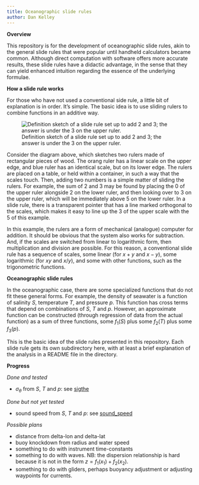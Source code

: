 ```yaml
---
title: Oceanographic slide rules
author: Dan Kelley
---
```


**Overview**

This repository is for the development of oceanographic slide rules, akin to
the general slide rules that were popular until handheld calculators became
common. Although direct computation with software offers more accurate results,
these slide rules have a didactic advantage, in the sense that they can yield
enhanced intuition regarding the essence of the underlying formulae.

**How a slide rule works**

For those who have not used a conventional side rule, a little bit of
explanation is in order.  It's simple. The basic idea is to use sliding rulers
to combine functions in an additive way.

![Definition sketch of a slide rule set up to add 2 and 3; the answer is under the 3 on the upper ruler.](fig.png)

Consider the diagram above, which sketches two rulers made of
rectangular pieces of wood.  The orang ruler has a linear scale on the upper
edge, and blue ruler has an identical scale, but on its lower edge. The rulers
are placed on a table, or held within a container, in such a way that the
scales touch.  Then, adding two numbers is a simple matter of sliding the
rulers.  For example, the sum of 2 and 3 may be found by placing the 0 of the
upper ruler alongside 2 on the lower ruler, and then looking over to 3 on the
upper ruler, which will be immediately above 5 on the lower ruler.  In a slide
rule, there is a transparent pointer that has a line marked orthogonal to the
scales, which makes it easy to line up the 3 of the upper scale with the 5 of
this example.

In this example, the rulers are a form of mechanical (analogue) computer for
addition.  It should be obvious that the system also works for subtraction.
And, if the scales are switched from linear to logarithmic form, then
multiplication and division are possible.  For this reason, a conventional
slide rule has a sequence of scales, some linear (for $x+y$ and $x-y$), some
logarithmic (for $xy$ and $x/y$), and some with other functions, such as the
trigonometric functions.

**Oceanographic slide rules**

In the oceanographic case, there are some specialized functions that do not fit
these general forms. For example, the density of seawater is a function of
salinity $S$, temperature $T$, and pressure $p$.  This function has cross terms
that depend on combinations of $S$, $T$ and $p$. However, an approximate
function can be constructed (through regression of data from the actual
function) as a sum of three functions, some $f_1(S)$ plus some $f_2(T)$ plus
some $f_3(p)$.

This is the basic idea of the slide rules presented in this repository.  Each
slide rule gets its own subdirectory here, with at least a brief explanation of
the analysis in a README file in the directory.

**Progress**

*Done and tested*

* $\sigma_\theta$ from $S$, $T$ and $p$: see [sigthe](sigthe)

*Done but not yet tested*

* sound speed from $S$, $T$ and $p$: see [sound_speed](sound_speed)

*Possible plans*

* distance from delta-lon and delta-lat
* buoy knockdown from radius and water speed
* something to do with instrument time-constants
* something to do with waves. NB: the dispersion relationship is hard because
  it is not in the form $z=f_1(x_1)+f_2(x_2)$.
* something to do with gliders, perhaps buoyancy adjustment or adjusting
  waypoints for currents.

